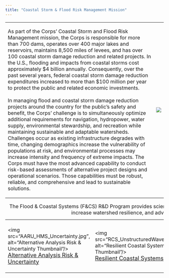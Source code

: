 ---
title: "Coastal Storm & Flood Risk Management Mission"
---

<table id="first_table" >
<tr>
<td>
<div class="index_paragraph">
<p>As part of the Corps’ Coastal Storm and Flood Risk Management mission, the Corps is responsible for more than 700 dams, operates over 400 major lakes and reservoirs, maintains 8,500 miles of levees, and has over 100 coastal storm damage reduction and related projects. In the U.S., flooding and impacts from coastal storms cost approximately $4 billion annually. Consequently, over the past several years, federal coastal storm damage reduction expenditures increased to more than $100 million per year to protect the public and related economic investments.<br><br>
In managing flood and coastal storm damage reduction projects around the country for the public’s safety and benefit, the Corps’ challenge is to simultaneously optimize additional requirements for navigation, hydropower, water supply, environmental stewardship, and recreation while maintaining sustainable and adaptable watersheds. Challenges occur as existing infrastructure degrades with time, changing demographics increase the vulnerability of populations at risk, and environmental processes may increase intensity and frequency of extreme impacts. The Corps must have the most advanced capability to conduct risk-based assessments of alternative project designs and operational scenarios. Those capabilities must be robust, reliable, and comprehensive and lead to sustainable solutions.</p></div>
</td>
<td><div class="logo"><img src="FCS_logo.png"></img></div></td>
</tr>
</table>



<table id="index_table">
<caption style="padding-left: 6px; font-size: 16px">The Flood & Coastal Systems (F&CS) R&D Program provides science, engineering, and technologies to reduce risk of flood & coastal damages, increase watershed resilience, and advance sustainable infrastructure on systems-scales.</caption>
<tr>
<td>
<img src="AARU_HMS_Uncertainty.jpg", alt="Alternative Analysis Risk & Uncertainty Thumbnail"/>
<br>
<a href="AARU.html" style="font-size:18px">Alternative Analysis Risk & Uncertainty</a>

</td>
<td>
<img src="RCS_UnstructuredWaves.png", alt="Resilient Coastal Systems Thumbnail"/>
<br>
<a href="RCS.html" style="font-size:18px">Resilient Coastal Systems</a>
</td>

<td>
<img src="WM_HEC-RAS.png", alt="Watershed Management Thumbnail"/>
<br>
<a href="WM.html" style="font-size:18px">Watershed Mangement</a>
</td>

<td>
<img src="RI_DamConduits.bmp", alt="Resilient Infrastructure Thumbnail"/>
<br>
<a href="RI.html" style="font-size:18px">Resilient Infrastructure</a>
</td>

<td>
<img src="EM_UAS.jpg", alt="Emergency Management Thumbnail"/>
<br>
<a href="EM.html" style="font-size:18px">Emergency Management</a>
</td>

</tr>
</table>
